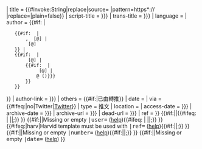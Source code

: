 {{cite web
| url            = {{#ifeq: {{{number|}}}{{{user|}}} | {{{number}}}{{{user}}} | https://twitter.com/{{{user}}}/status/{{{number}}} | https://twitter.com/ }}
| title          = {{#invoke:String|replace|source={{{title|<noinclude>&#123;&#123;&#123;title&#125;&#125;&#125;</noinclude>}}} |pattern=https*:// |replace=|plain=false}}
| script-title   = {{{script-title|{{{scripttitle|}}}}}}
| trans-title    = {{{trans-title|{{{transtitle|}}}}}}
| language       = {{{language|}}}
| author         = {{#if: {{{last|}}} | 
	{{#if: {{{first|}}} | 
		{{{last}}}, {{{first}}} [@{{{user|}}}] | 
		{{{last}}} [@{{{user|}}}]
	}} | 
	{{#if: {{{author|}}} | 
		{{{author}}} [@{{{user|}}}] | 
		{{#if: {{{author-link|}}} | 
			{{{author-link}}} [@{{{user|}}}] | 
			@{{{user|<noinclude>{{{user}}} ({{{date}}})</noinclude>}}}
		}}
	}}
}}
| author-link    = {{{author-link|{{{authorlink|}}} }}} 
| others         = {{#if:{{{retweet|}}}|已由{{{retweet}}}轉推}}
| date           = {{{date|}}}
| via            = {{#ifeq:{{{link|}}}|no|Twitter|[[Twitter]]}}
| type           = 推文
| location       = {{{location|}}}
| access-date    = {{{access-date|{{{accessdate|}}} }}}
| archive-date   = {{{archive-date|{{{archivedate|}}} }}}
| archive-url    = {{{archive-url|{{{archiveurl|}}} }}}
| dead-url       = {{{dead-url|{{{deadurl|}}} }}}
| ref            = {{{ref|}}}
}}<includeonly><!--

== Error checking ==
No title  -->{{#if:{{{title|}}}{{{script-title|}}}||{{#ifeq: {{{user|}}}{{{number|}}}{{{date|}}} | {{{user}}}{{{number}}}{{{date}}}||<span style="font-size:100%" class="error citation-comment">&#59;</span>}}{{main other|[[Category:Cite tweet templates with errors]]}} }}<!--
  (Note: error message is provided by CS1 module)

No user   --> {{#if:{{{user|}}}||<span style="font-size:100%" class="error citation-comment">Missing or empty <kbd>&#124;user=</kbd> ([[Template:Cite_tweet#Error_detection|help]]){{#ifeq: {{{number|}}}{{{date|}}} | {{{number}}}{{{date}}}||&#59;}}</span>{{main other|[[Category:Cite tweet templates with errors]]}} }}<!--

ref=harv instead of harvid --> {{#ifeq:{{{ref|}}}|harv|<span style="font-size:100%" class="error citation-comment">Harvid template must be used with <kbd>&#124;ref=</kbd> ([[Template:Cite_tweet#Error_detection|help]]){{#if:{{{date|}}}||&#59;}}</span>{{main other|[[Category:Cite tweet templates with errors]]}} }}<!--

No number --> {{#if:{{{number|}}}||<span style="font-size:100%" class="error citation-comment">Missing or empty <kbd>&#124;number=</kbd> ([[Template:Cite_tweet#Error_detection|help]]){{#if:{{{date|}}}||&#59;}}</span>{{main other|[[Category:Cite tweet templates with errors]]}} }}<!--

No date   --> {{#if:{{{date|}}}||<span style="font-size:100%" class="error citation-comment">Missing or empty <kbd>&#124;date=</kbd> ([[Template:Cite_tweet#Error_detection|help]])</span>{{main other|[[Category:Cite tweet templates with errors]]}} }}</includeonly><noinclude>{{documentation}}</noinclude>
